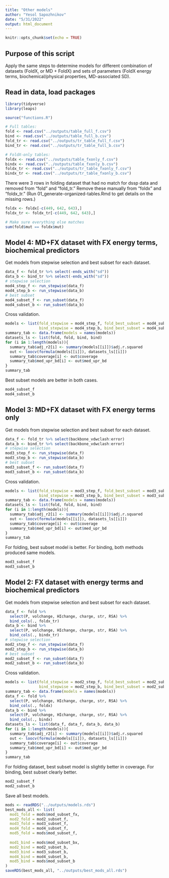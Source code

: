 ```yaml
---
title: "Other models"
author: "Yesol Sapozhnikov"
date: "5/31/2022"
output: html_document
---
```


```r
knitr::opts_chunk$set(echo = TRUE)
```

## Purpose of this script

Apply the same steps to determine models for different combination of datasets (FoldX, or MD + FoldX) and sets of parameters (FoldX energy terms, biochemical/physical properties, MD-associated SD).



## Read in data, load packages

```r
library(tidyverse)
library(leaps)

source("functions.R")
```

```r
# Full tables:
fold <- read.csv("../outputs/table_full_f.csv")
bind <- read.csv("../outputs/table_full_b.csv")
fold_tr <- read.csv("../outputs/tr_table_full_f.csv")
bind_tr <- read.csv("../outputs/tr_table_full_b.csv")

# FoldX-only tables:
foldx <- read.csv("../outputs/table_fxonly_f.csv")
bindx <- read.csv("../outputs/table_fxonly_b.csv")
foldx_tr <- read.csv("../outputs/tr_table_fxonly_f.csv")
bindx_tr <- read.csv("../outputs/tr_table_fxonly_b.csv")
```

There were 3 rows in folding dataset that had no match for dssp data and removed from "fold" and "fold_tr." Remove these manually from "foldx" and "foldx_tr." (Run 01_generate-organized-tables.Rmd to get details on the missing rows.)
```r
foldx <- foldx[-c(449, 642, 643),]
foldx_tr <- foldx_tr[-c(449, 642, 643),]

# Make sure everything else matches
sum(fold$mut == foldx$mut)
```



## Model 4: MD+FX dataset with FX energy terms, biochemical predictors

Get models from stepwise selection and best subset for each dataset.
```r
data_f <- fold_tr %>% select(-ends_with("sd"))
data_b <- bind_tr %>% select(-ends_with("sd"))
# stepwise selection
mod4_step_f <- run_stepwise(data_f)
mod4_step_b <- run_stepwise(data_b)
# best subset
mod4_subset_f <- run_subset(data_f)
mod4_subset_b <- run_subset(data_b)
```

Cross validation.
```r
models <- list(fold_stepwise = mod4_step_f, fold_best_subset = mod4_subset_f,
               bind_stepwise = mod4_step_b, bind_best_subset = mod4_subset_b)
summary_tab <- data.frame(models = names(models))
datasets_ls <- list(fold, fold, bind, bind)
for (i in 1:length(models)){
  summary_tab$adj_r2[i] <- summary(models[[i]])$adj.r.squared
  out <- loocv(formula(models[[i]]), datasets_ls[[i]])
  summary_tab$coverage[i] <- out$coverage
  summary_tab$med_upr_bd[i] <- out$med_upr_bd
}
summary_tab
```
Best subset models are better in both cases.

```r
mod4_subset_f
mod4_subset_b
```




## Model 3: MD+FX dataset with FX energy terms only

Get models from stepwise selection and best subset for each dataset.
```r
data_f <- fold_tr %>% select(backbone_vdwclash:error)
data_b <- bind_tr %>% select(backbone_vdwclash:error)
# stepwise selection
mod3_step_f <- run_stepwise(data_f)
mod3_step_b <- run_stepwise(data_b)
# best subset
mod3_subset_f <- run_subset(data_f)
mod3_subset_b <- run_subset(data_b)
```

Cross validation.
```r
models <- list(fold_stepwise = mod3_step_f, fold_best_subset = mod3_subset_f,
               bind_stepwise = mod3_step_b, bind_best_subset = mod3_subset_b)
summary_tab <- data.frame(models = names(models))
datasets_ls <- list(fold, fold, bind, bind)
for (i in 1:length(models)){
  summary_tab$adj_r2[i] <- summary(models[[i]])$adj.r.squared
  out <- loocv(formula(models[[i]]), datasets_ls[[i]])
  summary_tab$coverage[i] <- out$coverage
  summary_tab$med_upr_bd[i] <- out$med_upr_bd
}
summary_tab

```
For folding, best subset model is better. For binding, both methods produced same models.
```r
mod3_subset_f
mod3_subset_b
```


## Model 2: FX dataset with energy terms and biochemical predictors

Get models from stepwise selection and best subset for each dataset.
```r
data_f <- fold %>% 
  select(P, volchange, HIchange, charge, str, RSA) %>%
  bind_cols(., foldx_tr)
data_b <- bind %>%
  select(P, volchange, HIchange, charge, str, RSA) %>%
  bind_cols(., bindx_tr)
# stepwise selection
mod2_step_f <- run_stepwise(data_f)
mod2_step_b <- run_stepwise(data_b)
# best subset
mod2_subset_f <- run_subset(data_f)
mod2_subset_b <- run_subset(data_b)
```

Cross validation.
```r
models <- list(fold_stepwise = mod2_step_f, fold_best_subset = mod2_subset_f,
               bind_stepwise = mod2_step_b, bind_best_subset = mod2_subset_b)
summary_tab <- data.frame(models = names(models))
data_f <- fold %>% 
  select(P, volchange, HIchange, charge, str, RSA) %>%
  bind_cols(., foldx)
data_b <- bind %>%
  select(P, volchange, HIchange, charge, str, RSA) %>%
  bind_cols(., bindx)
datasets_ls <- list(data_f, data_f, data_b, data_b)
for (i in 1:length(models)){
  summary_tab$adj_r2[i] <- summary(models[[i]])$adj.r.squared
  out <- loocv(formula(models[[i]]), datasets_ls[[i]])
  summary_tab$coverage[i] <- out$coverage
  summary_tab$med_upr_bd[i] <- out$med_upr_bd
}
summary_tab
```
For folding dataset, best subset model is slightly better in coverage. For binding, best subset clearly better.

```r
mod2_subset_f
mod2_subset_b
```



Save all best models.
```r
mods <- readRDS("../outputs/models.rds")
best_mods_all <- list(
  mod1_fold = mods$mod_subset_fx, 
  mod2_fold = mod2_subset_f, 
  mod3_fold = mod3_subset_f, 
  mod4_fold = mod4_subset_f, 
  mod5_fold = mods$mod_subset_f, 
  
  mod1_bind = mods$mod_subset_bx,
  mod2_bind = mod2_subset_b,
  mod3_bind = mod3_subset_b,
  mod4_bind = mod4_subset_b,
  mod5_bind = mods$mod_subset_b
)
saveRDS(best_mods_all, "../outputs/best_mods_all.rds")
```






